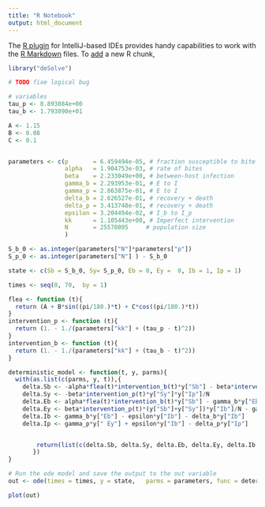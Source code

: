 ```yaml
---
title: "R Notebook"
output: html_document
---
```


The [R plugin](https://www.jetbrains.com/help/pycharm/r-plugin-support.html) for IntelliJ-based IDEs provides
handy capabilities to work with the [R Markdown](https://www.jetbrains.com/help/pycharm/r-markdown.html) files.
To [add](https://www.jetbrains.com/help/pycharm/r-markdown.html#add-code-chunk) a new R chunk,
```r
library("deSolve")

```
```r
# TODO fixe logical bug

# variables
tau_p <- 8.893084e+00
tau_b <- 1.793090e+01

A <- 1.15
B <- 0.08
C <- 0.1


parameters <- c(p       = 6.459494e-05, # fraction susceptible to bite
                alpha   = 1.904753e-03, # rate of bites
                beta    = 2.233049e+00, # between-host infection
                gamma_b = 2.293953e-01, # E to I
                gamma_p = 2.863875e-01, # E to I
                delta_b = 2.626527e-01, # recovery + death
                delta_p = 3.413748e-01, # recovery + death
                epsilon = 3.204494e-02, # I_b to I_p
                kk      = 1.105443e+00, # Imperfect intervention
                N       = 25570895     # population size
                )

S_b_0 <- as.integer(parameters["N"]*parameters["p"])
S_p_0 <- as.integer(parameters["N"] ) - S_b_0

state <- c(Sb = S_b_0, Sy= S_p_0, Eb = 0, Ey =  0, Ib = 1, Ip = 1)

times <- seq(0, 70,  by = 1)

flea <- function (t){
  return (A + B*sin((pi/180.)*t) + C*cos((pi/180.)*t))
}
intervention_p <- function (t){
  return (1. - 1./(parameters["kk"] + (tau_p - t)^2))
}
intervention_b <- function (t){
  return (1. - 1./(parameters["kk"] + (tau_b - t)^2))
}

deterministic_model <- function(t, y, parms){
  with(as.list(c(parms, y, t)),{
    delta.Sb <- -alpha*flea(t)*intervention_b(t)*y["Sb"] - beta*intervention_p(t)*y["Sb"]*y["Ip"]/N
    delta.Sy <- -beta*intervention_p(t)*y["Sy"]*y["Ip"]/N
    delta.Eb <- alpha*flea(t)*intervention_b(t)*y["Sb"] - gamma_b*y["Eb"]
    delta.Ey <- beta*intervention_p(t)*(y["Sb"]+y["Sy"])*y["Ib"]/N - gamma_p*y[" Ey"]
    delta.Ib <- gamma_b*y["Eb"] - epsilon*y["Ib"] - delta_b*y["Ib"]
    delta.Ip <- gamma_p*y[" Ey"] + epsilon*y["Ib"] - delta_p*y["Ip"]


        return(list(c(delta.Sb, delta.Sy, delta.Eb, delta.Ey, delta.Ib, delta.Ip)))
       })
}

# Run the ode model and save the output to the out variable
out <- ode(times = times, y = state,   parms = parameters, func = deterministic_model, method = "euler")

plot(out)
```
